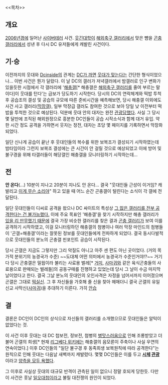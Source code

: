 <<목차>>

== 개요 ==
[[2006년]]경에 일어난 [[사이버테러]] 사건. [[웃긴대학]]이 [[해외축구 갤러리]]에서 맞은 뺨을 [[곤충 갤러리]]에서 성낸 후 다시 DC 유저들에게 캐발린 사건이다.

== 기·승 ==
이전까지의 웃대와 [[Dcinside]]의 관계는 [[츳코미|DC가 까면]] [[보케|웃대가 맞는다]]는 간단한 형식이었으나... 이번 사건은 뭔가 달랐다.
이 날 DC의 갤러가 저녁갤러에서 밤갤러로 인구 변화가 있을듯한 시점에서 각 갤러리에 '[[해외축구 갤러리|해충갤]][* 해충갤은 [[해외축구 갤러리]]를 줄여 부르는 말이다]이 웃대를 턴다'는 급보가 당도하기 시작한다. 당시의 DC의 연락체계와 떡밥 투척 후 공습조의 결성 및 공습의 규모에 따른 준비시간을 예측해보면, 당시 해충갤 이외에도 사건 사고 갤러리([[막장갤]]), 일부 막장급 갤러도 참여한 것으로 보아 당일 낮 이전부터 떡밥을 투척한 것으로 예상된다. 덕분에 웃대 안의 대자는 완전 [[관광]]당했다. 사실 그 당시 몇 달만에 조직된 해외원정으로 흥분한 DC인들이 공습 시작소식과 함께 대거 유입. 약 한 시간 정도 공격을 가하면서 웃자는 정전, 대자는 초당 몇 페이지를 기록하면서 막장화 되었다.

일단 신나게 공습이 끝난 후 웃대인들의 복수를 위한 보복조가 결성되기 시작하였는데 밤타임이라 그런지 보복조 결성에는 큰 시간이 안 걸릴 것으로 예상되었고 이에 방어 및 불구경을 위해 타갤러들이 해당갤인 해충갤을 모니터링하기 시작하는데...

== 전 ==
'''안 온다'''(...) 10분이 지나고 20분이 지나도 안 온다...
결국 "웃대인들 근성이 이거임? 캐발리고 [[내가 고자라니|이게 무슨 소리야]]" 하고 있을 때 어느 순간 곤충갤이 털린다는 소식이 각 갤에 전달된다.

일단 웃대인들이 디씨로 공격을 왔으나 DC 싸이트의 특성상 [[중과부적|그 많은 갤러리를 전부 공격한다는 건 불가능했다.]] 이에 주요 목표인 '해충갤'을 찾기 시작하지만 해충 갤러리가 [[그런 거 없다|있을 리 만무했기 때문에]] 결국 가장 비슷한 갤러리를 찾은 결과 [[곤충 갤러리]]가 보여 이를 공격하기 시작하였고, 이걸 모니터링하던 해충갤의 첨병이나 여러 막장 마인드의 첨병들이 '곤갤=해충갤'이라는 잘못된 정보를 웃대인들에게 전파하게 되었다. 결국 동시다발적으로 웃대인들의 분노의 곤충갤 핀포인트 공습이 시작된다.

당시 곤갤은 지금도 그렇지만 그리 악질도 아니고 아주 센 편도 아닌 곳이었다. (거의 목가적 분위기의 농경국가 수준) ~~도대체 어떤 의미에서 농경국가 수준인거야!?~~ 거기다 당시 곤충갤은 밀웜이라 불리는 사료용 벌레[* [[거미]], [[사마귀]]와 같은 육식곤충들의 사료용으로 판매되는 벌레들]의 공동구매를 진행하고 있었는데 당시 그 날이 수금 마지막 날이었다고 한다. 결국 그날 분노의 웃대인의 오인사격은 자정을 넘어서까지 이어졌으며 곤갤은 그대로 [[떡실신]]. 그 후 자신들을 가호해 줄 신을 찾아 헤매더니 결국 곤갤의 유일신교 사막신([[사마귀]])을 추대하기 이른다. 가히 [[안습]]

== 결 ==
결론은 DC인이 DC인의 상식으로 자신들의 갤러리를 소개했으므로 웃대인들은 알턱이 없었다는 것.

이 사건 이후 웃대는 대 DC 첩보전, 정보전, 첨병의 [[병맛]]스러움으로 인해 조롱받았고 더불어 곤갤의 희생[* 현재 [[리그베다 위키]]에는 해충갤의 음모론이 주축이나 사실 우연의 연속이었다.] 이후 DC인들의 "일단 불구경 후 동족희생 보복원칙에 따라 공격한다"는 원칙으로 인해 웃대는 다음날 새벽까지 캐발렸다. 몇몇 DC인들은 이를 두고 '''[[시체]] [[관광]]'''이라고 [[양비론|양측을 모두 욕했다]].

그 이후로 사실상 웃대의 대규모 반격이 관측된 일이 없으니 정말 호되게 당한듯. 다만 이 사건은 훗날 [[일오대첩]]이라고 불릴 대전쟁의 원인이 되었다.
